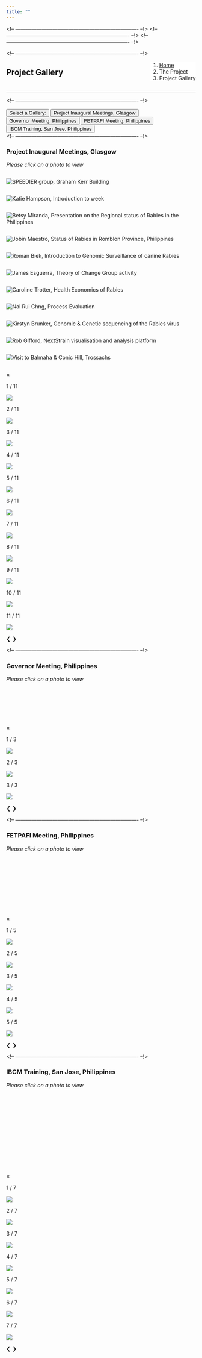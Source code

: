 ```yaml
---
title: ""
---
```


<!-- ---------------------------------------------------------------------- --!>
<!--Add javascript section for tabbed sections!-->
<script src="tabs.js"></script>
<body onload="document.getElementById('defaultOpen').click();">

<!-- ---------------------------------------------------------------------- --!>
<!--Add javascript section for lightbox!-->
<script src="lightbox.js"></script>

<!-- ---------------------------------------------------------------------- --!>
<!--Add a loading bar!-->
<script src="pace.js"></script>
<link href="pace_loadbar_loading.css" rel="stylesheet" />

<!-- ---------------------------------------------------------------------- --!>
<!--Create a block for title and breadcrumbs to appear on same line-->
<div style="width: 100%; display: inline-block;">
<div style="float: left;">
# Project Gallery
</div>
<div style="float: right;">
<ol class="breadcrumb" style="background-color:white;">
  <li class="breadcrumb-item"><a href="index.html">Home</a></li>
  <li class="breadcrumb-item">The Project</li>
  <li class="breadcrumb-item active">Project Gallery</li>
</ol>
</div>
</div>
<hr class="hr-orange">

<!-- ---------------------------------------------------------------------- --!>
<!--Begin page content!-->

<!--Setup tabs!-->
<div class="tab">
<button class="tabtitle" onclick="#">Select a Gallery:</button>
<button class="tablink" onclick="openPage('1', this, '#DE4815')" id="defaultOpen">Project Inaugural Meetings, Glasgow</button>
<button class="tablink" onclick="openPage('2', this, '#DE4815')">Governor Meeting, Philippines</button>
<button class="tablink" onclick="openPage('3', this, '#DE4815')">FETPAFI Meeting, Philippines</button>
<button class="tablink" onclick="openPage('4', this, '#DE4815')">IBCM Training, San Jose, Philippines</button>
</div>

<!-- ---------------------------------------------------------------------- --!>
<!-- Tab 1 content -->
<div id="1" class="tabcontent">
<h3>Project Inaugural Meetings, Glasgow</h3>
<em>Please click on a photo to view</em>

<!-- Images used to open the lightbox -->
<div class="row">
<div class="column">
<img src="img/gallery/glasgow_1.png" onclick="openModal1();currentSlide1(1)" class="demo1 hover-shadow" alt="SPEEDIER group, Graham Kerr Building">
</div>
<div class="column">
<img src="img/gallery/glasgow_2.png" onclick="openModal1();currentSlide1(2)" class="demo1 hover-shadow" alt="Katie Hampson, Introduction to week">
</div>
<div class="column">
<img src="img/gallery/glasgow_3.png" onclick="openModal1();currentSlide1(3)" class="demo1 hover-shadow" alt="Betsy Miranda, Presentation on the Regional status of Rabies in the Philippines">
</div>
<div class="column">
<img src="img/gallery/glasgow_4.png" onclick="openModal1();currentSlide1(4)" class="demo1 hover-shadow" alt="Jobin Maestro, Status of Rabies in Romblon Province, Philippines">
</div>
<div class="column">
<img src="img/gallery/glasgow_5.png" onclick="openModal1();currentSlide1(5)" class="demo1 hover-shadow" alt="Roman Biek, Introduction to Genomic Surveillance of canine Rabies">
</div>
<div class="column">
<img src="img/gallery/glasgow_6.png" onclick="openModal1();currentSlide1(6)" class="demo1 hover-shadow" alt="James Esguerra, Theory of Change Group activity">
</div>
<div class="column">
<img src="img/gallery/glasgow_7.png" onclick="openModal1();currentSlide1(7)" class="demo1 hover-shadow" alt="Caroline Trotter, Health Economics of Rabies">
</div>
<div class="column">
<img src="img/gallery/glasgow_8.png" onclick="openModal1();currentSlide1(8)" class="demo1 hover-shadow" alt="Nai Rui Chng, Process Evaluation">
</div>
<div class="column">
<img src="img/gallery/glasgow_9.png" onclick="openModal1();currentSlide1(9)" class="demo1 hover-shadow" alt="Kirstyn Brunker, Genomic & Genetic sequencing of the Rabies virus">
</div>
<div class="column">
<img src="img/gallery/glasgow_10.png" onclick="openModal1();currentSlide1(10)" class="demo1 hover-shadow" alt="Rob Gifford, NextStrain visualisation and analysis platform">
</div>
<div class="column">
<img src="img/gallery/glasgow_11.png" onclick="openModal1();currentSlide1(11)" class="demo1 hover-shadow" alt="Visit to Balmaha & Conic Hill, Trossachs">
</div>

</div> <!-- End Gallery -->

<!-- The Modal/Lightbox -->
<div id="myModal1" class="modal">
<div class="modal-content">
<span class="close_modal cursor" onclick="closeModal1()">&times;</span>

<!-- Images in Lightbox -->
<div class="mySlides1">
<div class="numbertext">1 / 11</div>
<img src="img/gallery/glasgow_1.png" class="modal-img-resp">
</div>
<div class="mySlides1">
<div class="numbertext">2 / 11</div>
<img src="img/gallery/glasgow_2.png" class="modal-img-resp">
</div>
<div class="mySlides1">
<div class="numbertext">3 / 11</div>
<img src="img/gallery/glasgow_3.png" class="modal-img-resp">
</div>
<div class="mySlides1">
<div class="numbertext">4 / 11</div>
<img src="img/gallery/glasgow_4.png" class="modal-img-resp">
</div>
<div class="mySlides1">
<div class="numbertext">5 / 11</div>
<img src="img/gallery/glasgow_5.png" class="modal-img-resp">
</div>
<div class="mySlides1">
<div class="numbertext">6 / 11</div>
<img src="img/gallery/glasgow_6.png" class="modal-img-resp">
</div>
<div class="mySlides1">
<div class="numbertext">7 / 11</div>
<img src="img/gallery/glasgow_7.png" class="modal-img-resp">
</div>
<div class="mySlides1">
<div class="numbertext">8 / 11</div>
<img src="img/gallery/glasgow_8.png" class="modal-img-resp">
</div>
<div class="mySlides1">
<div class="numbertext">9 / 11</div>
<img src="img/gallery/glasgow_9.png" class="modal-img-resp">
</div>
<div class="mySlides1">
<div class="numbertext">10 / 11</div>
<img src="img/gallery/glasgow_10.png" class="modal-img-resp">
</div>
<div class="mySlides1">
<div class="numbertext">11 / 11</div>
<img src="img/gallery/glasgow_11.png" class="modal-img-resp">
</div>

<!-- Next/previous controls -->
<a class="prev" onclick="plusSlides1(-1)">&#10094;</a>
<a class="next" onclick="plusSlides1(1)">&#10095;</a>

<!-- Caption text -->
<div class="caption-container">
<p id="caption1"></p>
</div> <!-- End Caption -->

</div> <!-- End Modal content -->
</div> <!-- End Lightbox -->
</div> <!-- End Tab 1 -->

<!-- ---------------------------------------------------------------------- --!>
<!-- Tab 2 content -->
<div id="2" class="tabcontent">
<h3 id="GM_gallery">Governor Meeting, Philippines</h3>
<em>Please click on a photo to view</em>

<!-- Images used to open the lightbox -->
<div class="row">
<div class="column">
<img src="img/gallery/governor_1.png" onclick="openModal2();currentSlide2(1)" class="demo2 hover-shadow" alt="">
</div>
<div class="column">
<img src="img/gallery/governor_2.png" onclick="openModal2();currentSlide2(2)" class="demo2 hover-shadow" alt="">
</div>
<div class="column">
<img src="img/gallery/governor_3.png" onclick="openModal2();currentSlide2(3)" class="demo2 hover-shadow" alt="">
</div>

</div> <!-- End Gallery -->

<!-- The Modal/Lightbox -->
<div id="myModal2" class="modal">
<div class="modal-content">
<span class="close_modal cursor" onclick="closeModal2()">&times;</span>

<!-- Images in Lightbox -->
<div class="mySlides2">
<div class="numbertext">1 / 3</div>
<img src="img/gallery/governor_1.png" class="modal-img-resp">
</div>
<div class="mySlides2">
<div class="numbertext">2 / 3</div>
<img src="img/gallery/governor_2.png" class="modal-img-resp">
</div>
<div class="mySlides2">
<div class="numbertext">3 / 3</div>
<img src="img/gallery/governor_3.png" class="modal-img-resp">
</div>

<!-- Next/previous controls -->
<a class="prev" onclick="plusSlides2(-1)">&#10094;</a>
<a class="next" onclick="plusSlides2(1)">&#10095;</a>

<!-- Caption text -->
<div class="caption-container">
<p id="caption2"></p>
</div> <!-- End Caption -->

</div> <!-- End Modal content -->
</div> <!-- End Lightbox -->
</div> <!-- End Tab 2 -->

<!-- ---------------------------------------------------------------------- --!>
<!-- Tab 3 content -->
<div id="3" class="tabcontent">
<h3>FETPAFI Meeting, Philippines</h3>
<em>Please click on a photo to view</em>

<!-- Images used to open the lightbox -->
<div class="row">
<div class="column">
<img src="img/gallery/fetpafi_1.png" onclick="openModal3();currentSlide3(1)" class="demo3 hover-shadow" alt="">
</div>
<div class="column">
<img src="img/gallery/fetpafi_2.png" onclick="openModal3();currentSlide3(2)" class="demo3 hover-shadow" alt="">
</div>
<div class="column">
<img src="img/gallery/fetpafi_3.png" onclick="openModal3();currentSlide3(3)" class="demo3 hover-shadow" alt="">
</div>
<div class="column">
<img src="img/gallery/fetpafi_4.png" onclick="openModal3();currentSlide3(3)" class="demo3 hover-shadow" alt="">
</div>
<div class="column">
<img src="img/gallery/fetpafi_5.png" onclick="openModal3();currentSlide3(3)" class="demo3 hover-shadow" alt="">
</div>

</div> <!-- End Gallery -->

<!-- The Modal/Lightbox -->
<div id="myModal3" class="modal">
<div class="modal-content">
<span class="close_modal cursor" onclick="closeModal3()">&times;</span>

<!-- Images in Lightbox -->
<div class="mySlides3">
<div class="numbertext">1 / 5</div>
<img src="img/gallery/fetpafi_1.png" class="modal-img-resp">
</div>
<div class="mySlides3">
<div class="numbertext">2 / 5</div>
<img src="img/gallery/fetpafi_2.png" class="modal-img-resp">
</div>
<div class="mySlides3">
<div class="numbertext">3 / 5</div>
<img src="img/gallery/fetpafi_3.png" class="modal-img-resp">
</div>
<div class="mySlides3">
<div class="numbertext">4 / 5</div>
<img src="img/gallery/fetpafi_4.png" class="modal-img-resp">
</div>
<div class="mySlides3">
<div class="numbertext">5 / 5</div>
<img src="img/gallery/fetpafi_5.png" class="modal-img-resp">
</div>

<!-- Next/previous controls -->
<a class="prev" onclick="plusSlides3(-1)">&#10094;</a>
<a class="next" onclick="plusSlides3(1)">&#10095;</a>

<!-- Caption text -->
<div class="caption-container">
<p id="caption3"></p>
</div> <!-- End Caption -->

</div> <!-- End Modal content -->
</div> <!-- End Lightbox -->
</div> <!-- End Tab 3 -->

<!-- ---------------------------------------------------------------------- --!>
<!-- Tab 4 content -->
<div id="4" class="tabcontent">
<h3>IBCM Training, San Jose, Philippines</h3>
<em>Please click on a photo to view</em>

<!-- Images used to open the lightbox -->
<div class="row">
<div class="column">
<img src="img/gallery/ibcm_training_1.png" onclick="openModal4();currentSlide4(1)" class="demo4 hover-shadow" alt="">
</div>
<div class="column">
<img src="img/gallery/ibcm_training_8.png" onclick="openModal4();currentSlide4(2)" class="demo4 hover-shadow" alt="">
</div>
<div class="column">
<img src="img/gallery/ibcm_training_15.png" onclick="openModal4();currentSlide4(3)" class="demo4 hover-shadow" alt="">
</div>
<div class="column">
<img src="img/gallery/ibcm_training_16.png" onclick="openModal4();currentSlide4(4)" class="demo4 hover-shadow" alt="">
</div>
<div class="column">
<img src="img/gallery/ibcm_training_20.png" onclick="openModal4();currentSlide4(5)" class="demo4 hover-shadow" alt="">
</div>
<div class="column">
<img src="img/gallery/ibcm_training_42.png" onclick="openModal4();currentSlide4(6)" class="demo4 hover-shadow" alt="">
</div>
<div class="column">
<img src="img/gallery/ibcm_training_43.png" onclick="openModal4();currentSlide4(7)" class="demo4 hover-shadow" alt="">
</div>

</div> <!-- End Gallery -->

<!-- The Modal/Lightbox -->
<div id="myModal4" class="modal">
<div class="modal-content">
<span class="close_modal cursor" onclick="closeModal4()">&times;</span>

<!-- Images in Lightbox -->
<div class="mySlides4">
<div class="numbertext">1 / 7</div>
<img src="img/gallery/ibcm_training_1.png" class="modal-img-resp">
</div>
<div class="mySlides4">
<div class="numbertext">2 / 7</div>
<img src="img/gallery/ibcm_training_8.png" class="modal-img-resp">
</div>
<div class="mySlides4">
<div class="numbertext">3 / 7</div>
<img src="img/gallery/ibcm_training_15.png" class="modal-img-resp">
</div>
<div class="mySlides4">
<div class="numbertext">4 / 7</div>
<img src="img/gallery/ibcm_training_16.png" class="modal-img-resp">
</div>
<div class="mySlides4">
<div class="numbertext">5 / 7</div>
<img src="img/gallery/ibcm_training_20.png" class="modal-img-resp">
</div>
<div class="mySlides4">
<div class="numbertext">6 / 7</div>
<img src="img/gallery/ibcm_training_42.png" class="modal-img-resp">
</div>
<div class="mySlides4">
<div class="numbertext">7 / 7</div>
<img src="img/gallery/ibcm_training_43.png" class="modal-img-resp">
</div>

<!-- Next/previous controls -->
<a class="prev" onclick="plusSlides4(-1)">&#10094;</a>
<a class="next" onclick="plusSlides4(1)">&#10095;</a>

<!-- Caption text -->
<div class="caption-container">
<p id="caption4"></p>
</div> <!-- End Caption -->

</div> <!-- End Modal content -->
</div> <!-- End Lightbox -->
</div> <!-- End Tab 4 -->
